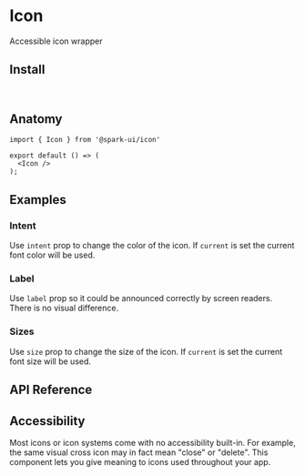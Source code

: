 
<Meta of={IconStories} />

# Icon

Accessible icon wrapper

<Canvas of={IconStories.Default} />

## Install

```sh
npm install @spark-ui/icon
```

## Anatomy

```tsx
import { Icon } from '@spark-ui/icon'

export default () => (
  <Icon />
);
```



## Examples

### Intent

Use `intent` prop to change the color of the icon. If `current` is set the current font color will be used.

<Canvas of={IconStories.Intent} />

### Label

Use `label` prop so it could be announced correctly by screen readers. There is no visual difference.

<Canvas of={IconStories.Label} />

### Sizes

Use `size` prop to change the size of the icon. If `current` is set the current font size will be used.

<Canvas of={IconStories.Sizes} />

## API Reference

<ArgTypes of={Icon} />

## Accessibility

<A11yReport of="icon" />

Most icons or icon systems come with no accessibility built-in. For example, the same visual cross icon may in fact mean "close" or "delete". This component lets you give meaning to icons used throughout your app.
